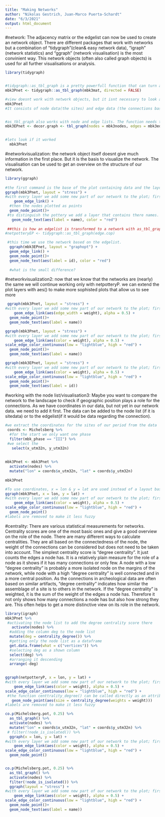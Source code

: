 ```yaml
---
title: "Making Networks"
author: "Nikolas Gestrich, Juan-Marco Puerta-Schardt"
date: "6/3/2021"
output: html_document
---
```




#network:
The adjacency matrix or the edgelist can now be used to create an network object. There are different packages that work with networks but a combination of "tidygraph"(clean& easy network data), "igraph" (network statistics) and "ggraph" (network visualisation) is the most convinient way. 
This network objects (often also called graph objects) is used for all further visualisations or analysis. 
```r
library(tidygraph)


#tidygraph::as_tbl_graph is a pretty powerfull function that can turn adjacency matrices and edgelists(+nodelists) into network objects
mbk3Pnet <- tidygraph::as_tbl_graph(mbk3mat, directed = FALSE)

#view doesnt work with network objects, but it isnt necessary to look at objects anyway. An object can also just be looked at by calling its name as if it was a function
mbk3Pnet
#It consists of node data(the sites) and edge data (the connections based on copresence of pottery)


#as_tbl_graph also works with node and edge lists. The function needs to be told which list to use for nodes and which list for edges. 
mbk3EPnet <- decor.graph <- tbl_graph(nodes = mbk3nodes, edges = mbk3edges, directed = FALSE)

  
#lets look if it worked
  mbk3Pnet
```

#networkvisualization:
the network object itself doesnt give much information in the first place. But it is the basis to visualize the network. The visualisation can be used to get an overview on the structure of our network. 
```r
library(ggraph)
 
#the first command is the base of the plot containing data and the layout, here the data is our network graph based on the adjacency matrix and the layout is a standard layout that tries to minimize the overlapping of edges by positioning the nodes according to there position in the network.
ggraph(mbk3Pnet, layout = "stress") +
#with every layer we add some new part of our network to the plot; first the edges 
    geom_edge_link() +
  #then the nodes plotted as points
  geom_node_point()+
 #to distinguish the pottery we add a layer that contains there names. The aes(label = name) uses the names in the node list; the color="red" changes the color to make it easier to read. we will later show more ways to manipulate the layers to make more information vible
   geom_node_text(aes(label = name), color = "red")
  
 ##this is how an edgelist is transformed to a network with as_tbl_graph()
#netpotteryEP <- tidygraph::as_tbl_graph(edge.cop) 

 #this time we use the network based on the edgelist.
  ggraph(mbk3EPnet, layout = "graphopt") +
  geom_edge_link() +
  geom_node_point()+
  geom_node_text(aes(label = id), color = "red")
  
  #what is the small difference?
```

#networkvisualization2:
now that we know that the networks are (nearly) the same we will continue working only with netpotteryP. we can extend the plot layers with aes() to make more sophisted plots that allow us to see more 
```r
 ggraph(mbk3Pnet, layout = "stress") +
#with every layer we add some new part of our network to the plot; first the edges;now the width of the edges is based on there weight. this way we can see which pottery share more than just a single object
    geom_edge_link(aes(edge_width = weight), alpha = 0.5) +
  geom_node_point()+
  geom_node_text(aes(label = name))

ggraph(mbk3Pnet, layout = "stress") +
#with every layer we add some new part of our network to the plot; first the edges;now the color of the edges is based on there weight. this way we can see which pottery share more than just a single object
    geom_edge_link(aes(color = weight), alpha = 0.5) +
scale_edge_color_continuous(low = "lightblue", high = "red") +
  geom_node_point()+
  geom_node_text(aes(label = name))

ggraph(mbk3EPnet, layout = "stress") +
#with every layer we add some new part of our network to the plot; first the edges;now the color of the edges is based on there weight. this way we can see which pottery share more than just a single object
    geom_edge_link(aes(color = weight), alpha = 0.5) +
scale_edge_color_continuous(low = "lightblue", high = "red") +
  geom_node_point()+
  geom_node_text(aes(label = id))
```

#working with the node list/visualisation3: 
Maybe you want to compare the network to the landscape to check if geographic position plays a role for the connections. As we have coordinates in our data, but not yet in our network data. we need to add it first. The data can be added to the node list (if it is sitedata) or to the edgelist(if it would be data regarding the connection).
```r
#we extract the coordinates for the sites of our period from the data
 coords <- Michelsberg %>% 
  #for the start we only want one phase
  filter(mbk_phase == "III") %>%
 #we select the 
   select(x_utm32n, y_utm32n)
  
  
mbk3Pnet <- mbk3Pnet %>% 
  activate(nodes) %>% 
  mutate("lon" = coords$x_utm32n, "lat" = coords$y_utm32n)
  
mbk3Pnet

#To use coordinates, x = lon & y = lat are used instead of a layout based on the position inside a network
ggraph(mbk3Pnet, x = lon, y = lat) +
#with every layer we add some new part of our network to the plot; first the edges;now the color of the edges is based on there weight. this way we can see which pottery share more than just a single object
    geom_edge_link(aes(color = weight), alpha = 0.5) +
scale_edge_color_continuous(low = "lightblue", high = "red") +
  geom_node_point()
#labels are removed to make it less fuzzy
```
#centrality:
There are various statistical measurements for networks. Centrality scores are one of the most basic ones and give a good overview on the role of the node. There are many different ways to calculate centralities. They are all based on the connectedness of the node, the weight of the connections can be considered but does not need to be taken into account. 
The simplest centrality score is "degree centrality". It just counts the edges a node has. It is a relatively plain measure for the role of a node as it shows if it has many connections or only few. A node with a low "degree centrality" is probably a more isolated node on the margins of the network, while node with a high "degree centrality" is well connected and in a more central position. As the connections in archeological data are often based on similar artifacts, "degree centrality" indicates how similar the assemblage of a site is to others in the network.
If the "degree centrality" is weighted, it is the sum of the weight of the edges a node has. Therefore it not only shows how many connections a node has but also how strong they are. This often helps to get a more distinctive view on its role in the network.
```r
library(igraph)
mbk3Pnet %>% 
 #activating the node list to add the degree centrality score there
   activate(nodes) %>% 
  #adding the column deg to the node list
  mutate(deg = centrality_degree()) %>% 
  #getting only the node list as a dataframe
  get.data.frame(what = c("vertices")) %>% 
  #selecting deg as a shown column
  select(deg) %>% 
  #arranging it descending
  arrange(-deg)

  
ggraph(netpotteryP, x = lon, y = lat) +
#with every layer we add some new part of our network to the plot; first the edges;now the color of the edges is based on there weight. this way we can see which pottery share more than just a single object
    geom_edge_link(aes(color = weight), alpha = 0.5) +
scale_edge_color_continuous(low = "lightblue", high = "red") +
 #the function centtrality_degree() can be called directly as an attribute that will be visualized
   geom_node_point(aes(size = centrality_degree(weights = weight)))
#labels are removed to make it less fuzzy

```


```r
co.p(Michelsberg.pot, 0.25) %>% 
  as_tbl_graph() %>% 
  activate(nodes) %>% 
  mutate("lon" = coords$x_utm32n, "lat" = coords$y_utm32n) %>% 
 # filter(!node_is_isolated()) %>% 
  ggraph(x = lon, y = lat) +
#with every layer we add some new part of our network to the plot; first the edges;now the color of the edges is based on there weight. this way we can see which pottery share more than just a single object
    geom_edge_link(aes(color = weight), alpha = 0.5) +
scale_edge_color_continuous(low = "lightblue", high = "red") +
  geom_node_point()


co.p(Michelsberg.pot, 0.25) %>% 
  as_tbl_graph() %>% 
  activate(nodes) %>% 
  filter(!node_is_isolated()) %>% 
  ggraph(layout = "stress") +
#with every layer we add some new part of our network to the plot; first the edges;now the color of the edges is based on there weight. this way we can see which pottery share more than just a single object
    geom_edge_link(aes(color = weight), alpha = 0.5) +
scale_edge_color_continuous(low = "lightblue", high = "red") +
  geom_node_point()+
  geom_node_text(aes(label = name))
```
